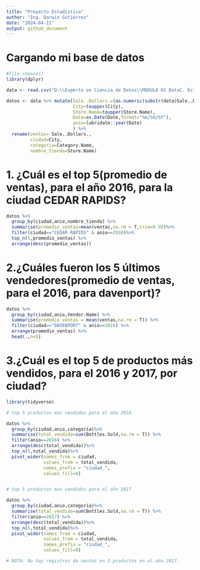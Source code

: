 ---
title: "Proyecto Estadística"
author: "Ing. Darwin Gutiérrez"
date: "2024-04-11"
output: github_document
---

# Cargando mi base de datos

```{r}
#file.choose()
library(dplyr)

data <- read.csv("D:\\Experto en Ciencia de Datos\\MODULO 01 DataC. Estadística para la toma de decisiones\\Material\\BASES_DATOS_BASES_ZS2ZD2\\Iowa_Liquor_Sales.csv",stringsAsFactors = T, header = T)

datos <- data %>% mutate(Sale..Dollars.=(as.numeric(substr(data$Sale..Dollars.,2,15))),
                         City=toupper(City),
                         Store.Name=toupper(Store.Name),
                         Date=as.Date(Date,format="%m/%d/%Y"),
                         anio=lubridate::year(Date)
                         ) %>% 
  rename(ventas= Sale..Dollars.,
         ciudad=City,
         categoria=Category.Name,
         nombre_tienda=Store.Name)

```


# 1. ¿Cuál es el top 5(promedio de ventas), para el año 2016, para la ciudad CEDAR RAPIDS? 

```{r}

datos %>% 
  group_by(ciudad,anio,nombre_tienda) %>% 
  summarise(promedio_ventas=mean(ventas,na.rm = T,trim=0.9))%>% 
  filter(ciudad=="CEDAR RAPIDS" & anio==2016)%>% 
  top_n(5,promedio_ventas) %>% 
  arrange(desc(promedio_ventas))

```

# 2.¿Cuáles fueron los 5 últimos vendedores(promedio de ventas, para el 2016, para davenport)?

```{r}
datos %>% 
  group_by(ciudad,anio,Vendor.Name) %>% 
  summarise(promedio_ventas = mean(ventas,na.rm = T)) %>% 
  filter(ciudad=="DAVENPORT" & anio==2016) %>% 
  arrange(promedio_ventas) %>% 
  head(.,n=5)
```

# 3.¿Cuál es el top 5 de productos más vendidos, para el 2016 y 2017, por ciudad? 

```{r}
library(tidyverse)

# top 5 productos mas vendidos para el año 2016

datos %>% 
  group_by(ciudad,anio,categoria)%>% 
  summarise(total_vendida=sum(Bottles.Sold,na.rm = T)) %>% 
  filter(anio==2016) %>% 
  arrange(desc(total_vendida))%>% 
  top_n(5,total_vendida)%>% 
  pivot_wider(names_from = ciudad,
              values_from = total_vendida,
              names_prefix = "ciudad_",
              values_fill=0)


# top 5 productos mas vendidos para el año 2017

datos %>% 
  group_by(ciudad,anio,categoria)%>% 
  summarise(total_vendida=sum(Bottles.Sold,na.rm = T)) %>% 
  filter(anio==2017) %>% 
  arrange(desc(total_vendida))%>%
  top_n(5,total_vendida)%>%
  pivot_wider(names_from = ciudad,
              values_from = total_vendida,
              names_prefix = "ciudad_",
              values_fill=0)

# NOTA: No hay registros de ventas en 3 productos en el año 2017. 
```


